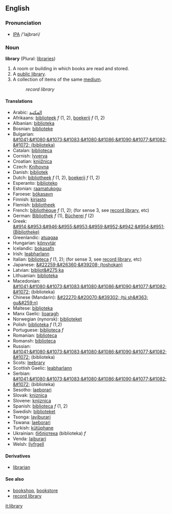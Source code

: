 ==English==
===Pronunciation===
* [[IPA]] /'lajbrəri/
===Noun===
'''library''' (Plural: [[libraries]])

# A room or building in which books are read and stored.
# A [[public library]].
# A collection of items of the same [[medium]].
#:''record library''

====Translations====

*Arabic: [[المكتبة ]]
*Afrikaans: [[biblioteek]] ''f'' (1, 2), [[boekerij]] ''f'' (1, 2)
*Albanian: [[biblioteka]]
*Bosnian: [[biblioteke]]
*Bulgarian: [[&#1041;&#1080;&#1073;&#1083;&#1080;&#1086;&#1090;&#1077;&#1082;&#1072; (biblioteka)]]
*Catalan: [[biblioteca]]
*Cornish: [[lyverva]]
*Croatian: [[knjižnica]]
*Czech: [[Knihovna]]
*Danish: [[bibliotek]]
*Dutch: [[bibliotheek]] ''f'' (1, 2), [[boekerij]] ''f'' (1, 2)
*Esperanto: [[biblioteko]]
*Estonian: [[raamatukogu]]
*Faroese: [[bókasavn]]
*Finnish: [[kirjasto]]
*Flemish: [[bibliotheek]]
*French: [[bibliothèque ]] ''f'' (1, 2); (for sense 3, see [[record library]], etc)
*German: [[Bibliothek]] ''f'' (1), [[Bücherei]] ''f'' (2)
*Greek: [[&#914;&#953;&#946;&#955;&#953;&#959;&#952;&#942;&#954;&#951; (Bibliotheke)]]
*Greenlandic: [[atuagaa]]
*Hungarian: [[könyvtár]]
*Icelandic: [[bokasafn]]
*Irish: [[leabharlann]]
*Italian: [[biblioteca]] ''f'' (1, 2); (for sense 3, see [[record library]], etc)
*Japanese: [[&#22259;&#26360;&#39208; (toshokan)]]
*Latvian: [[bibliot&#275;ka]]
*Lithuanian: [[biblioteka]]
*Macedonian: [[&#1041;&#1080;&#1073;&#1083;&#1080;&#1086;&#1090;&#1077;&#1082;&#1072;]] (biblioteka)
*Chinese (Mandarin): [[&#22270;&#20070;&#39302; (tú sh&#363; gu&#259;n)]]
*Maltese: [[bibljoteka]]
*Manx Gaelic: [[lioaragh]]
*Norwegian (nynorsk): [[biblioteket]]
*Polish: [[biblioteka]] ''f'' (1,2)
*Portuguese: [[biblioteca]] ''f''
*Romanian: [[biblioteca]]
*Romansh: [[biblioteca]]
*Russian: [[&#1041;&#1080;&#1073;&#1083;&#1080;&#1086;&#1090;&#1077;&#1082;&#1072;]] (biblioteka)
*Scots: [[leebrary]]
*Scottish Gaelic: [[leabharlann]]
*Serbian: [[&#1041;&#1080;&#1073;&#1083;&#1080;&#1086;&#1090;&#1077;&#1082;&#1072;]] (biblioteka)
*Sesotho: [[laeborari]]
*Slovak: [[kniznica]]
*Slovene: [[knjiznica]]
*Spanish: [[biblioteca]] ''f'' (1, 2)
*Swedish: [[biblioteket]]
*Tsonga: [[layiburari]]
*Tswana: [[laeborari]]
*Turkish: [[kütüphane]]
*Ukrainian: [[бібліотека]] (biblioteka) ''f''
*Venda: [[laiburari]]
*Welsh: [[llyfrgell]]


====Derivatives====
*[[librarian]]

====See also====
*[[bookshop]], [[bookstore]]
*[[record library]]

[[it:library]]